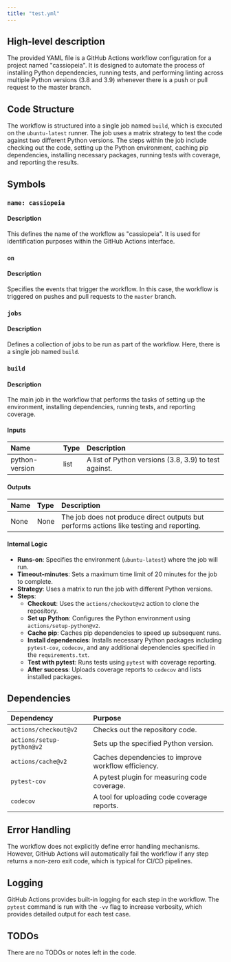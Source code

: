 ```yaml
---
title: "test.yml"
---
```


## High-level description

The provided YAML file is a GitHub Actions workflow configuration for a project named "cassiopeia". It is designed to automate the process of installing Python dependencies, running tests, and performing linting across multiple Python versions (3.8 and 3.9) whenever there is a push or pull request to the master branch.

## Code Structure

The workflow is structured into a single job named `build`, which is executed on the `ubuntu-latest` runner. The job uses a matrix strategy to test the code against two different Python versions. The steps within the job include checking out the code, setting up the Python environment, caching pip dependencies, installing necessary packages, running tests with coverage, and reporting the results.

## Symbols

### `name: cassiopeia`
#### Description
This defines the name of the workflow as "cassiopeia". It is used for identification purposes within the GitHub Actions interface.

### `on`
#### Description
Specifies the events that trigger the workflow. In this case, the workflow is triggered on pushes and pull requests to the `master` branch.

### `jobs`
#### Description
Defines a collection of jobs to be run as part of the workflow. Here, there is a single job named `build`.

### `build`
#### Description
The main job in the workflow that performs the tasks of setting up the environment, installing dependencies, running tests, and reporting coverage.

#### Inputs
| Name | Type | Description |
|:-----|:-----|:------------|
| python-version | list | A list of Python versions (3.8, 3.9) to test against. |

#### Outputs
| Name | Type | Description |
|:-----|:-----|:------------|
| None | None | The job does not produce direct outputs but performs actions like testing and reporting. |

#### Internal Logic
- **Runs-on**: Specifies the environment (`ubuntu-latest`) where the job will run.
- **Timeout-minutes**: Sets a maximum time limit of 20 minutes for the job to complete.
- **Strategy**: Uses a matrix to run the job with different Python versions.
- **Steps**:
  - **Checkout**: Uses the `actions/checkout@v2` action to clone the repository.
  - **Set up Python**: Configures the Python environment using `actions/setup-python@v2`.
  - **Cache pip**: Caches pip dependencies to speed up subsequent runs.
  - **Install dependencies**: Installs necessary Python packages including `pytest-cov`, `codecov`, and any additional dependencies specified in the `requirements.txt`.
  - **Test with pytest**: Runs tests using `pytest` with coverage reporting.
  - **After success**: Uploads coverage reports to `codecov` and lists installed packages.

## Dependencies

| Dependency | Purpose |
|:-----------|:--------|
| `actions/checkout@v2` | Checks out the repository code. |
| `actions/setup-python@v2` | Sets up the specified Python version. |
| `actions/cache@v2` | Caches dependencies to improve workflow efficiency. |
| `pytest-cov` | A pytest plugin for measuring code coverage. |
| `codecov` | A tool for uploading code coverage reports. |

## Error Handling

The workflow does not explicitly define error handling mechanisms. However, GitHub Actions will automatically fail the workflow if any step returns a non-zero exit code, which is typical for CI/CD pipelines.

## Logging

GitHub Actions provides built-in logging for each step in the workflow. The `pytest` command is run with the `-vv` flag to increase verbosity, which provides detailed output for each test case.

## TODOs

There are no TODOs or notes left in the code.